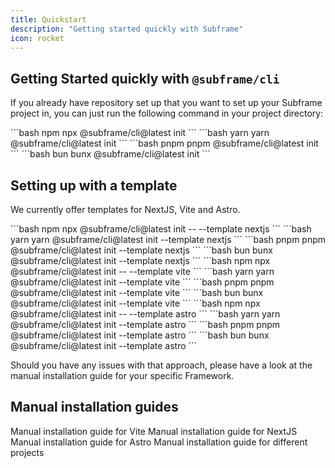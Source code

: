 ```yaml
---
title: Quickstart
description: "Getting started quickly with Subframe"
icon: rocket
---
```


## Getting Started quickly with `@subframe/cli`

If you already have repository set up that you want to set up your Subframe project in, you can just run the following command in your project directory:

<CodeGroup>
  ```bash npm
  npx @subframe/cli@latest init
  ```
  ```bash yarn
  yarn @subframe/cli@latest init
  ```
  ```bash pnpm
  pnpm @subframe/cli@latest init
  ```
  ```bash bun
  bunx @subframe/cli@latest init
  ```
</CodeGroup>


## Setting up with a template

We currently offer templates for NextJS, Vite and Astro. 

<Tabs>
  <Tab title="NextJS">
    <CodeGroup>
      ```bash npm
      npx @subframe/cli@latest init -- --template nextjs
      ```
      ```bash yarn
      yarn @subframe/cli@latest init --template nextjs
      ```
      ```bash pnpm
      pnpm @subframe/cli@latest init --template nextjs
      ```
      ```bash bun
      bunx @subframe/cli@latest init --template nextjs
      ```
    </CodeGroup>
  </Tab>

  <Tab title="Vite">
    <CodeGroup>
      ```bash npm
      npx @subframe/cli@latest init -- --template vite
      ```
      ```bash yarn
      yarn @subframe/cli@latest init --template vite
      ```
      ```bash pnpm
      pnpm @subframe/cli@latest init --template vite
      ```
      ```bash bun
      bunx @subframe/cli@latest init --template vite
      ```
    </CodeGroup>
  </Tab>

  <Tab title="Astro">
    <CodeGroup>
      ```bash npm
      npx @subframe/cli@latest init -- --template astro
      ```
      ```bash yarn
      yarn @subframe/cli@latest init --template astro
      ```
      ```bash pnpm
      pnpm @subframe/cli@latest init --template astro
      ```
      ```bash bun
      bunx @subframe/cli@latest init --template astro
      ```
    </CodeGroup>
  </Tab>
</Tabs>

Should you have any issues with that approach, please have a look at the manual installation guide for your specific Framework.

## Manual installation guides
<CardGroup>
  <Card title="Vite" icon="link" href="/for-developers/getting-started/framework-guides/vite">
    Manual installation guide for Vite
  </Card>
  <Card title="NextJS" icon="link" href="/for-developers/getting-started/framework-guides/nextjs">
    Manual installation guide for NextJS
  </Card>
  <Card title="Astro" icon="link" href="/for-developers/getting-started/framework-guides/astro">
    Manual installation guide for Astro
  </Card>
  <Card title="Custom" icon="link" href="/for-developers/getting-started/framework-guides/manual">
    Manual installation guide for different projects
  </Card>
</CardGroup>